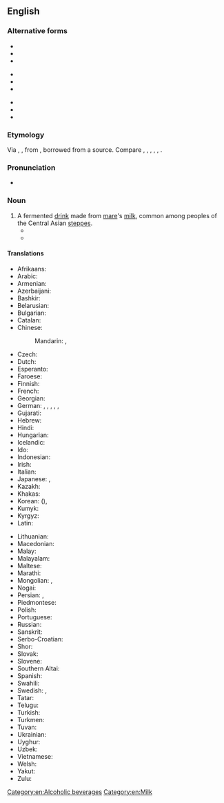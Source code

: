 ==English==
{{wikipedia|kumis}}

===Alternative forms===
{{top3}}
* {{l|en|koumis}}
* {{l|en|koumys}}
* {{l|en|koumyss}}
{{mid3}}
* {{l|en|kumis}}
* {{l|en|kumiss}}
* {{l|en|kumisz}}
{{mid3}}
* {{l|en|kumys}}
* {{l|en|kymys}}
* {{l|en|kymyz}}
{{bottom}}

===Etymology===
Via {{der|en|fr|koumis}}, {{der|en|de|Kumiss}}, from {{der|en|ru|кумы́с}}, borrowed from a {{der|en|trk}} source. Compare {{cog|tt|кымыз}}, {{cog|kk|қымыз}}, {{cog|ky|кымыз}}, {{cog|alt|кымыс}}, {{cog|tr|kımız}}, {{cog|az|qımız}}.

===Pronunciation===
* {{IPA|/ˈkuːmɪs/|lang=en}}

===Noun===
{{en-noun|-|es}}

# A fermented [[drink]] made from [[mare]]'s [[milk]], common among peoples of the Central Asian [[steppes]].
#* {{quote-book
|author=[[w:Thomas Pynchon|Thomas Pynchon]]
|title=[[w:Against the Day|Against the Day]]
|publisher=Vintage 2007
|year=2006
|page=688
|passage=Here, for example—a Scythian '''koumiss''' vessel, third century B.C. You can clearly see the Greek influence, especially in the friezework.
}}
#* {{quote-book
|author=[[w:Herbert Allen Giles|Herbert Allen Giles]]
|title=[[s:A Chinese Biographical Dictionary|A Chinese Biographical Dictionary]]
|year=1898
|page=12
|passage=[Of a Persian wine] One name for this wine was 黑水晶 "black crystal"; it has also been confused with '''koumiss'''.
}}

====Translations====
{{trans-top|fermented drink}}
* Afrikaans: {{t-needed|af}}
* Arabic: {{t|ar|كُومِيس|m}}
* Armenian: {{t+|hy|կումիս}}
* Azerbaijani: {{t|az|qımız}}
* Bashkir: {{t|ba|ҡымыҙ|sc=Cyrl}}
* Belarusian: {{t|be|кумы́с|m}}
* Bulgarian: {{t|bg|куми́с|m|sc=Cyrl}}
* Catalan: {{t|ca|kumis|m}}
* Chinese:
*: Mandarin: {{t|cmn|馬奶酒|sc=Hani}}, {{t|cmn|马奶酒|tr=mǎnǎijiǔ|sc=Hani}}
* Czech: {{t|cs|kumys|m}}
* Dutch: {{t|nl|koemis}}
* Esperanto: {{t|eo|kumiso}}
* Faroese: {{t|fo|kumys|n}}
* Finnish: {{t|fi|kumissi}}
* French: {{t+|fr|koumis|m}}
* Georgian: {{t|ka|კუმისი}}
* German: {{t|de|Kumys|m}}, {{t|de|Kumyß|m}}, {{t|de|Kumyss|m}}, {{t|de|Kumiss|m}}, {{t|de|Kumis|m}}, {{t|de|Kumiß|m}}
* Gujarati: {{t-needed|gu}}
* Hebrew: {{t|he|קומיס|m|tr=qimis}}
* Hindi: {{t-needed|hi}}
* Hungarian: {{t+|hu|kumisz}}
* Icelandic: {{t-needed|is}}
* Ido: {{t-needed|io}}
* Indonesian: {{t-needed|id}}
* Irish: {{t-needed|ga}}
* Italian: {{t|it|kumis|m}}
* Japanese: {{t|ja|馬乳酒|tr=ばにゅうしゅ, banyūshu}}, {{t|ja|クミス|tr=kumisu}}
* Kazakh: {{t+|kk|қымыз|sc=Cyrl}}
* Khakas: {{t|kjh|хымыс}}
* Korean: {{t|ko|마유주}} ({{t|ko|馬乳酒|sc=Hani}}), {{t|ko|쿠미스}}
* Kumyk: {{t|kum|къымыз}}
* Kyrgyz: {{t|ky|кымыз|sc=Cyrl}}
* Latin: {{t|la|cosmos}}
{{trans-mid}}
* Lithuanian: {{t|lt|kumysas}}
* Macedonian: {{t-needed|mk}}
* Malay: {{t-needed|ms}}
* Malayalam: {{t-needed|ml}}
* Maltese: {{t-needed|mt}}
* Marathi: {{t-needed|mr}}
* Mongolian: {{t+|mn|айраг|sc=Cyrl}}, {{t+|mn|цэгээ|sc=Cyrl}}
* Nogai: {{t|nog|кымыз}}
* Persian: {{t|fa|کومیس|tr=kumis|sc=fa-Arab}}, {{t+|fa|قمیز|tr=qemiz|sc=fa-Arab}}
* Piedmontese: {{t|pms|koumyss}}
* Polish: {{t+|pl|kumys|m}}
* Portuguese: {{t+|pt|kumis|m}}
* Russian: {{t+|ru|кумы́с|m}}
* Sanskrit: {{t-needed|sa}}
* Serbo-Croatian: {{t-needed|sh}}
* Shor: {{t|cjs|қымыс}}
* Slovak: {{t|sk|kumys|m}}
* Slovene: {{t-needed|sl}}
* Southern Altai: {{t|alt|кымыс}}
* Spanish: {{t|es|kumis|m}}
* Swahili: {{t-needed|sw}}
* Swedish: {{t|sv|kumys}}, {{t|sv|kumiss}}
* Tatar: {{t+|tt|кымыз|sc=Cyrl}}
* Telugu: {{t-needed|te}}
* Turkish: {{t+|tr|kımız}}
* Turkmen: {{t|tk|gymyz}}
* Tuvan: {{t|tyv|хымыс}}
* Ukrainian: {{t|uk|куми́с|m}}
* Uyghur: {{t|ug|قىمىز}}
* Uzbek: {{t+|uz|qimiz}}
* Vietnamese: {{t|vi|rượu sữa ngựa}}
* Welsh: {{t-needed|cy}}
* Yakut: {{t|sah|кымыс|sc=Cyrl}}
* Zulu: {{t-needed|zu}}
{{trans-bottom}}

[[Category:en:Alcoholic beverages]]
[[Category:en:Milk]]